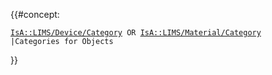 {{#concept:
 [[IsA::LIMS/Device/Category]] OR [[IsA::LIMS/Material/Category]]
 |Categories for Objects
}}